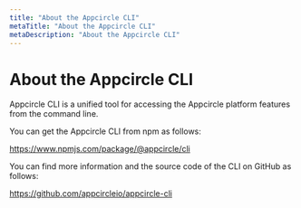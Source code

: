 ```yaml
---
title: "About the Appcircle CLI"
metaTitle: "About the Appcircle CLI"
metaDescription: "About the Appcircle CLI"
---
```

# About the Appcircle CLI

Appcircle CLI is a unified tool for accessing the Appcircle platform features from the command line.

You can get the Appcircle CLI from npm as follows:

https://www.npmjs.com/package/@appcircle/cli

You can find more information and the source code of the CLI on GitHub as follows:

https://github.com/appcircleio/appcircle-cli
